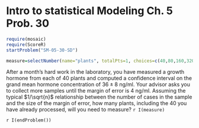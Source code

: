 Intro to statistical Modeling Ch. 5 Prob. 30
========================================================
```r
require(mosaic)
require(ScoreR)
startProblem("SM-05-30-SD")
```


```r
measure=selectNumber(name="plants", totalPts=1, choices=c(40,80,160,320,640), correct=c(160))
```
After a month's hard work in the laboratory, you have measured a
growth hormone from each of 40 plants and computed a confidence interval on
the grand mean hormone concentration of $36 \pm 8$ ng/ml.  Your advisor asks you
to collect more samples until the margin of error is $4$ ng/ml.
Assuming the typical $1/\sqrt{n}$ relationship between the number of cases in the sample and the size of the margin of error, how many plants, including
the 40 you have already processed, will you need to measure? `r I(measure)`

`r I(endProblem())`

